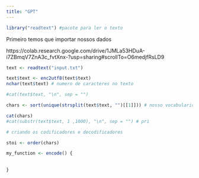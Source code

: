 ```yaml
---
title: "GPT"
---
```


```r
library("readtext") #pacote para ler o texto
```

Primeiro temos que importar nossos dados

https://colab.research.google.com/drive/1JMLa53HDuA-i7ZBmqV7ZnA3c_fvtXnx-?usp=sharing#scrollTo=O6medjfRsLD9

```r
text <- readtext("input.txt") 

text$text <- enc2utf8(text$text)
nchar(text$text) # numero de caracteres no texto

#cat(text$text, "\n", sep = "")

chars <- sort(unique(strsplit(text$text, "")[[1]])) # nosso vocabulario

cat(chars)
#cat(substr(text$text, 1 ,1000), "\n", sep = "") # pri

```

```r
# criando os codificadores e decodificadores

stoi <- order(chars)

my_function <- encode() { 
  
  
}

```

